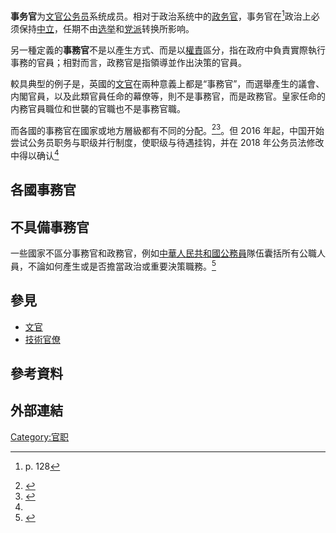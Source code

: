 '''事务官'''为[[文官|文官]][[公务员|公务员]]系统成员。相对于政治系统中的[[政务官|政务官]]，事务官在<ref name="Keay2009">{{cite book |last1=Keay |first1=John |title=China: A History |url=https://archive.org/details/isbn_9780465015801 |date=2009 |publisher=Basic Books |location=New York |isbn=978-0-465-02518-3}} p. 128</ref>政治上必须保持[[行政中立|中立]]，任期不由[[选举|选举]]和[[党派|党派]]转换所影响。

另一種定義的'''事務官'''不是以產生方式、而是以[[權責|權責]]區分，指在政府中負責實際執行事務的官員；相對而言，政務官是指領導並作出決策的官員。

較具典型的例子是，英國的[[英國文官隊伍|文官]]在兩种意義上都是“事務官”，而選舉產生的議會、内閣官員，以及此類官員任命的幕僚等，則不是事務官，而是政務官。皇家任命的内務官員職位和世襲的官職也不是事務官職。

而各國的事務官在國家或地方層級都有不同的分配。<ref name=":2">{{Cite journal|title=推进职位分类与干部人事制度改革|author=郝玉明|url=|journal=《中国党政干部论坛》|issue=1|doi=|others=|year=2019年|volume=|page=|pmid=}}</ref><ref>{{Cite web|title=《公务员法》刚修订 6月1日施行 有两段话最易被忽略|url=https://js.zjol.com.cn/ycxw_zxtf/201901/t20190102_9142225.shtml|accessdate=2020-07-27|author=黄宏|date=2019-01-02|format=|work=js.zjol.com.cn|publisher=浙江在线|language=|archive-date=2020-11-04|archive-url=https://web.archive.org/web/20201104130751/https://js.zjol.com.cn/ycxw_zxtf/201901/t20190102_9142225.shtml|dead-url=no}}</ref>。但 2016 年起，中国开始尝试公务员职务与职级并行制度，使职级与待遇挂钩，并在 2018 年公务员法修改中得以确认<ref name=":0" />

== 各國事務官 ==

== 不具備事務官 ==
一些國家不區分事務官和政務官，例如[[中華人民共和國公務員|中華人民共和國公務員]]隊伍囊括所有公職人員，不論如何產生或是否擔當政治或重要決策職務。<ref name=":1">{{Cite web|title=媒体解读公务员级别：从科员到“正厅”约需25年--财经--人民网|url=http://finance.people.com.cn/n/2014/0721/c66323-25304791.html|accessdate=2020-07-27|author=|date=2014-07-21|format=|work=finance.people.com.cn|publisher=新文化报|language=|archive-date=2020-11-04|archive-url=https://web.archive.org/web/20201104104703/http://finance.people.com.cn/n/2014/0721/c66323-25304791.html|dead-url=no}}</ref>

==參見==
* [[文官|文官]]
* [[技術官僚|技術官僚]]

== 參考資料 ==
{{reflist}}
== 外部連結 ==
{{Government-official-hist-stub}}

[[Category:官职|Category:官职]]